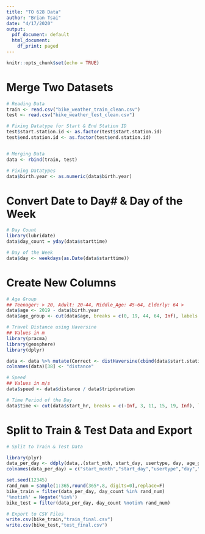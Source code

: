 ---
title: "TO 628 Data"
author: "Brian Tsai"
date: "4/17/2020"
output:
  pdf_document: default
  html_document:
    df_print: paged
---

```{r setup, include=FALSE}
knitr::opts_chunk$set(echo = TRUE)
```

# Merge Two Datasets
```{r}
# Reading Data
train <- read.csv("bike_weather_train_clean.csv")
test <- read.csv("bike_weather_test_clean.csv")

# Fixing Datatype for Start & End Station ID
test$start.station.id <- as.factor(test$start.station.id)
test$end.station.id <- as.factor(test$end.station.id)


# Merging Data
data <- rbind(train, test)

# Fixing Datatypes
data$birth.year <- as.numeric(data$birth.year)
```

# Convert Date to Day# & Day of the Week
```{r}
# Day Count
library(lubridate)
data$day_count = yday(data$starttime)

# Day of the Week
data$day <- weekdays(as.Date(data$starttime))
```

# Create New Columns
```{r}
# Age Group 
## Teenager: > 20, Adult: 20-44, Middle_Age: 45-64, Elderly: 64 > 
data$age <- 2019 - data$birth.year
data$age_group <- cut(data$age, breaks = c(0, 19, 44, 64, Inf), labels = c("Teenager", "Adult", "Middle Age", "Elderly"))

# Travel Distance using Haversine
## Values in m
library(pracma)
library(geosphere)
library(dplyr)

data <- data %>% mutate(Correct <- distHaversine(cbind(data$start.station.longitude, data$start.station.latitude), cbind(data$end.station.longitude, data$end.station.latitude)))
colnames(data)[38] <- "distance"

# Speed
## Values in m/s
data$speed <- data$distance / data$tripduration

# Time Period of the Day
data$time <- cut(data$start_hr, breaks = c(-Inf, 3, 11, 15, 19, Inf), labels = c("night", "morning", "afternoon", "evening", "night"))

```

# Split to Train & Test Data and Export
```{r}
# Split to Train & Test Data

library(plyr)
data_per_day <- ddply(data,.(start_mth, start_day, usertype, day, age_group, time, day_count, Ave.Wind.Speed,TMIN...C. ,TMAX...C. ,  PRCP..mm. , SNOW..mm.), c(function(x) mean(x$tripduration), function(x) mean(x$speed), nrow))
colnames(data_per_day) = c("start_month","start_day","usertype","day","age_group","time","day_count","avg_wind_speed","TMIN","TMAX","PRCP","SNOW","avg_trip_duration","avg_speed","frequency")

set.seed(12345)
rand_num = sample(1:365,round(365*.8, digits=0),replace=F)
bike_train = filter(data_per_day, day_count %in% rand_num)
'%notin%' = Negate('%in%')
bike_test = filter(data_per_day, day_count %notin% rand_num)

# Export to CSV Files 
write.csv(bike_train,"train_final.csv")
write.csv(bike_test,"test_final.csv")
```

